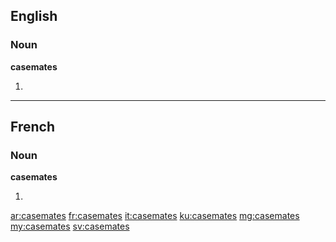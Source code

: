 ==English==

===Noun===
'''casemates'''

# {{plural of|casemate}}

----

==French==

===Noun===
'''casemates''' {{f}}

# {{plural of|casemate|lang=fr}}

[[ar:casemates]]
[[fr:casemates]]
[[it:casemates]]
[[ku:casemates]]
[[mg:casemates]]
[[my:casemates]]
[[sv:casemates]]